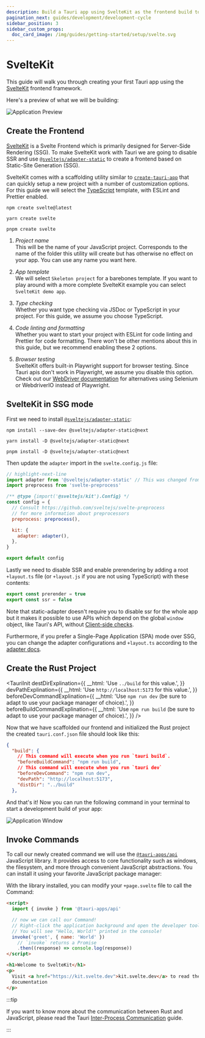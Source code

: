 ```yaml
---
description: Build a Tauri app using SvelteKit as the frontend build tool
pagination_next: guides/development/development-cycle
sidebar_position: 3
sidebar_custom_props:
  doc_card_image: /img/guides/getting-started/setup/svelte.svg
---
```



# SvelteKit

This guide will walk you through creating your first Tauri app using the [SvelteKit] frontend framework.

<Intro />

Here's a preview of what we will be building:

![Application Preview](./assets/sveltekit/sveltekit.png)

## Create the Frontend

[SvelteKit] is a Svelte Frontend which is primarily designed for Server-Side Rendering (SSG). To make SvelteKit work with Tauri we are going to disable SSR and use [`@sveltejs/adapter-static`] to create a frontend based on Static-Site Generation (SSG).

SvelteKit comes with a scaffolding utility similar to [`create-tauri-app`] that can quickly setup a new project with a number of customization options. For this guide we will select the [TypeScript] template, with ESLint and Prettier enabled.

<Tabs groupId="package-manager">
  <TabItem value="npm">

```shell
npm create svelte@latest
```

  </TabItem>

  <TabItem value="Yarn">

```shell
yarn create svelte
```

  </TabItem>

  <TabItem value="pnpm">

```shell
pnpm create svelte
```

  </TabItem>
</Tabs>

1. _Project name_  
   This will be the name of your JavaScript project. Corresponds to the name of the folder this utility will create but has otherwise no effect on your app. You can use any name you want here.

2. _App template_  
   We will select `Skeleton project` for a barebones template. If you want to play around with a more complete SvelteKit example you can select `SvelteKit demo app`.

3. _Type checking_  
   Whether you want type checking via JSDoc or TypeScript in your project. For this guide, we assume you choose TypeScript.

4. _Code linting and formatting_  
   Whether you want to start your project with ESLint for code linting and Prettier for code formatting. There won't be other mentions about this in this guide, but we recommend enabling these 2 options.

5. _Browser testing_  
   SvelteKit offers built-in Playwright support for browser testing. Since Tauri apis don't work in Playwright, we assume you disable this option. Check out our [WebDriver documentation] for alternatives using Selenium or WebdriverIO instead of Playwright.

## SvelteKit in SSG mode

<!-- TODO: section intro -->

First we need to install [`@sveltejs/adapter-static`]:

<Tabs groupId="package-manager">
  <TabItem value="npm">

```shell
npm install --save-dev @sveltejs/adapter-static@next
```

  </TabItem>

  <TabItem value="Yarn">

```shell
yarn install -D @sveltejs/adapter-static@next
```

  </TabItem>

  <TabItem value="pnpm">

```shell
pnpm install -D @sveltejs/adapter-static@next
```

  </TabItem>
</Tabs>

Then update the `adapter` import in the `svelte.config.js` file:

```javascript title=svelte.config.js
// highlight-next-line
import adapter from '@sveltejs/adapter-static' // This was changed from adapter-auto
import preprocess from 'svelte-preprocess'

/** @type {import('@sveltejs/kit').Config} */
const config = {
  // Consult https://github.com/sveltejs/svelte-preprocess
  // for more information about preprocessors
  preprocess: preprocess(),

  kit: {
    adapter: adapter(),
  },
}

export default config
```

Lastly we need to disable SSR and enable prerendering by adding a root `+layout.ts` file (or `+layout.js` if you are not using TypeScript) with these contents:

```typescript title=src/routes/+layout.ts
export const prerender = true
export const ssr = false
```

Note that static-adapter doesn't require you to disable ssr for the whole app but it makes it possible to use APIs which depend on the global `window` object, like Tauri's API, without [Client-side checks].

Furthermore, if you prefer a Single-Page Application (SPA) mode over SSG, you can change the adapter configurations and `+layout.ts` according to the [adapter docs].

## Create the Rust Project

<TauriInit
  destDirExplination={{
    __html: 'Use <code>../build</code> for this value.',
  }}
  devPathExplination={{
    __html: 'Use <code>http://localhost:5173</code> for this value.',
  }}
  beforeDevCommandExplination={{
    __html:
      'Use <code>npm run dev</code> (be sure to adapt to use your package manager of choice).',
  }}
  beforeBuildCommandExplination={{
    __html:
      'Use <code>npm run build</code> (be sure to adapt to use your package manager of choice).',
  }}
/>

Now that we have scaffolded our frontend and initialized the Rust project the created `tauri.conf.json` file should look like this:

```json title=src-tauri/tauri.conf.json
{
  "build": {
    // This command will execute when you run `tauri build`.
    "beforeBuildCommand": "npm run build",
    // This command will execute when you run `tauri dev`
    "beforeDevCommand": "npm run dev",
    "devPath": "http://localhost:5173",
    "distDir": "../build"
  },
```

And that's it! Now you can run the following command in your terminal to start a development build of your app:

<Command name="dev" />

![Application Window](./assets/sveltekit/sveltekit-dev.png)

## Invoke Commands

<Commands />

To call our newly created command we will use the [`@tauri-apps/api`] JavaScript library. It provides access to core functionality such as windows, the filesystem, and more through convenient JavaScript abstractions. You can install it using your favorite JavaScript package manager:

<InstallTauriApi />

With the library installed, you can modify your `+page.svelte` file to call the Command:

```html title=src/routes/+page.svelte
<script>
  import { invoke } from '@tauri-apps/api'

  // now we can call our Command!
  // Right-click the application background and open the developer tools.
  // You will see "Hello, World!" printed in the console!
  invoke('greet', { name: 'World' })
    // `invoke` returns a Promise
    .then((response) => console.log(response))
</script>

<h1>Welcome to SvelteKit</h1>
<p>
  Visit <a href="https://kit.svelte.dev">kit.svelte.dev</a> to read the
  documentation
</p>
```

:::tip

If you want to know more about the communication between Rust and JavaScript, please read the Tauri [Inter-Process Communication][inter-process-communication] guide.

:::

[sveltekit]: https://kit.svelte.dev
[`@sveltejs/adapter-static`]: https://github.com/sveltejs/kit/tree/master/packages/adapter-static
[`create-tauri-app`]: https://github.com/tauri-apps/create-tauri-app
[webdriver documentation]: ../../testing/webdriver/introduction.md
[client-side checks]: https://kit.svelte.dev/faq#integrations-how-do-i-use-a-client-side-only-library-that-depends-on-document-or-window
[adapter docs]: https://github.com/sveltejs/kit/tree/master/packages/adapter-static#spa-mode
[typescript]: https://www.typescriptlang.org
[`@tauri-apps/api`]: ../../../api/js/
[inter-process-communication]: ../../../references/architecture/inter-process-communication/readme.md
